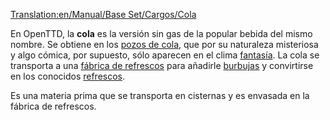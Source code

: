 [[Translation:en/Manual/Base Set/Cargos/Cola]]

{{es/Manual/Base Set/Cargos/Carga| carga  = Cola
| imagen = en/Manual/Base Set/Industries/ColaWells.png
| producida =[[es/Manual/Base Set/Industries/Pozos de cola|Pozos de cola]]
| aceptada  =[[es/Manual/Base Set/Industries/Fábrica de refrescos|Fábrica de refrescos]]
}}

En OpenTTD, la '''cola''' es la versión sin gas de la popular bebida del mismo nombre. Se obtiene en los [[es/Manual/Base Set/Industries/Pozos de cola|pozos de cola]], que por su naturaleza misteriosa y algo cómica, por supuesto, sólo aparecen en el clima [[es/Manual/Clima|fantasía]]. La cola se transporta a una [[es/Manual/Base Set/Industries/Fábrica de refrescos|fábrica de refrescos]] para añadirle [[es/Manual/Base Set/Cargos/Burbujas|burbujas]] y convirtirse en los conocidos [[es/Manual/Base Set/Cargos/Refrescos|refrescos]].

Es una materia prima que se transporta en cisternas y es envasada en la fábrica de refrescos.